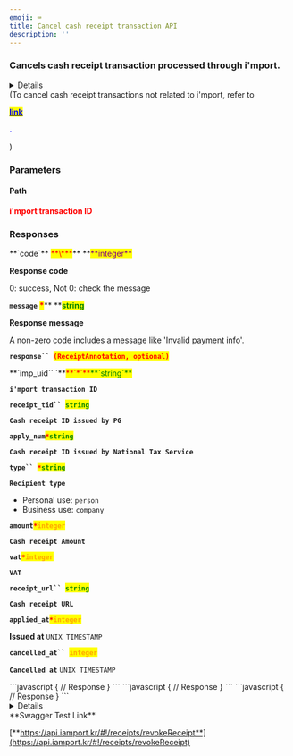 ```yaml
---
emoji: ⌨
title: Cancel cash receipt transaction API
description: ''
---
```





### Cancels cash receipt transaction processed through i'mport.

<Details>
<p slot="summary"><strong>Supported PGs</strong></p>

* **KG INICIS**
* **NHN KCP**
* **Settle Bank**
* **NICE Payments**
* **PAYJOA (Daou)**
* **KICC**

</Details>

<Swagger method="delete" path="/receipts/{imp_uid}" baseUrl="https://api.iamport.kr" summary="Cancels cash receipt transaction processed through i'mport.">
<SwaggerDescription>
(To cancel cash receipt transactions not related to i'mport, refer to 

[<mark style="color:blue;">**link**</mark>](http://localhost:5000/s/wWX2hlvRZLZrXeH1aacF/api/api-8/api-3)

<mark style="color:blue;">

**.**

</mark>

)

</SwaggerDescription>

### Parameters

#### Path

<SwaggerParameter name="imp_uid" type="String" required="true">
<mark style="color:red;">

**i'mport transaction ID**

</mark>

</SwaggerParameter>


### Responses

<SwaggerResponse status="200: OK" description="Success">
<Tabs>
<Tab title="ReceiptResponse">
**`code`** <mark style="color:red;">**\***</mark>** **<mark style="color:purple;">**integer**</mark>

**Response code**

0: success, Not 0: check the message



**`message`** <mark style="color:red;">**\***</mark>** **<mark style="color:green;">**string**</mark>

**Response message**

A non-zero code includes a message like 'Invalid payment info'.



**`response`` `**<mark style="color:red;">**`(ReceiptAnnotation, optional)`**</mark>

</Tab>
</Tabs>

<Tabs>
<Tab title="ReceiptAnnotation">
**`imp_uid`` `**<mark style="color:red;">**`*`**</mark><mark style="color:green;">**`string`**</mark>

**`i'mport transaction ID`**



**`receipt_tid`` `**<mark style="color:green;">**`string`**</mark>

**`Cash receipt ID issued by PG`**

&#x20;

**`apply_num`**<mark style="color:red;">**`*`**</mark><mark style="color:green;">**`string`**</mark>&#x20;

**`Cash receipt ID issued by National Tax Service`**

&#x20;

**`type`` `**<mark style="color:red;">**`*`**</mark><mark style="color:green;">**`string`**</mark>

**`Recipient type`**

* Personal use: `person`&#x20;
* Business use: `company`



**`amount`**<mark style="color:red;">**`*`**</mark><mark style="color:orange;">**`integer`**</mark>

**`Cash receipt Amount`**

&#x20;

**`vat`**<mark style="color:red;">**`*`**</mark><mark style="color:orange;">**`integer`**</mark>

**`VAT`**

&#x20;

**`receipt_url`` `**<mark style="color:green;">**`string`**</mark>

**`Cash receipt URL`**&#x20;



**`applied_at`**<mark style="color:red;">**`*`**</mark><mark style="color:orange;">**`integer`**</mark>

**Issued at** `UNIX TIMESTAMP`

&#x20;

**`cancelled_at`` `**<mark style="color:orange;">**`integer`**</mark>

**`Cancelled at`** `UNIX TIMESTAMP`

</Tab>
</Tabs>

</SwaggerResponse>

<SwaggerResponse status="400: Bad Request" description="Invalid transaction">
```javascript
{
    // Response
}
```

</SwaggerResponse>

<SwaggerResponse status="401: Unauthorized" description="Missing or invalid access token">
```javascript
{
    // Response
}
```

</SwaggerResponse>

<SwaggerResponse status="500: Internal Server Error" description="Request failed">
```javascript
{
    // Response
}
```

</SwaggerResponse>

</Swagger>

<Details>
<p slot="summary">Response Model Schema</p>

```json
{
  "code": 0,
  "message": "string",
  "response": {
    "imp_uid": "string",
    "receipt_tid": "string",
    "apply_num": "string",
    "type": "person",
    "amount": 0,
    "vat": 0,
    "receipt_url": "string",
    "applied_at": 0,
    "cancelled_at": 0
  }
}
```

</Details>

<Hint style="success">
**Swagger Test Link**

[**https://api.iamport.kr/#!/receipts/revokeReceipt**](https://api.iamport.kr/#!/receipts/revokeReceipt)

</Hint>
